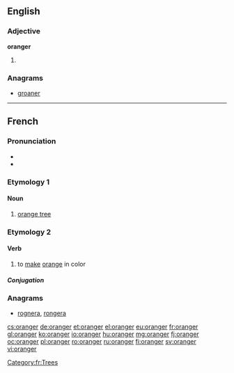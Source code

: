 ==English==

===Adjective===
'''oranger'''

# {{comparative of|orange}}

===Anagrams===
* [[groaner#English|groaner]]

----

==French==

===Pronunciation===
* {{IPA|/ɔ.ʁɑ̃.ʒe/|lang=fr}}
* {{audio|Fr-oranger.ogg|Audio}}

===Etymology 1===
{{suffix|orange|ier|lang=fr}}

====Noun====
{{fr-noun|m}}

# [[orange tree]]

[[Category:fr:Trees]]

===Etymology 2===
{{suffix|orange|er|lang=fr}}

====Verb====
{{fr-verb}}

# to [[make]] [[orange]] in color

=====Conjugation=====
{{fr-conj-ger|oran|avoir}}

===Anagrams===
* [[rognera#French|rognera]], [[rongera#French|rongera]]

[[cs:oranger]]
[[de:oranger]]
[[et:oranger]]
[[el:oranger]]
[[eu:oranger]]
[[fr:oranger]]
[[gl:oranger]]
[[ko:oranger]]
[[io:oranger]]
[[hu:oranger]]
[[mg:oranger]]
[[fj:oranger]]
[[oc:oranger]]
[[pl:oranger]]
[[ro:oranger]]
[[ru:oranger]]
[[fi:oranger]]
[[sv:oranger]]
[[vi:oranger]]